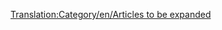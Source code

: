 [[Translation:Category/en/Articles to be expanded]]

{{en/Bilingual box| Nl
| ''Dit is een lijst van '''artikelen die moeten worden uitgebreid'''. Verwijs a.u.b. naar het artikel voor meer informatie.''<br/>''Artikelen met {{en/S|nl/Uitbreiding}}, {{en/S|nl/Aanzet}} of {{en/S|nl/Incompleet}} templates komen automatisch hier te staan.''
| ''This is a list of '''articles that need to be expanded'''. Please refer to the article for more information.''<br/>''Articles with {{en/S|en/Expand}}, {{en/S|en/Stub}} and {{en/S|en/Incomplete}} templates automatically go here.''}}

